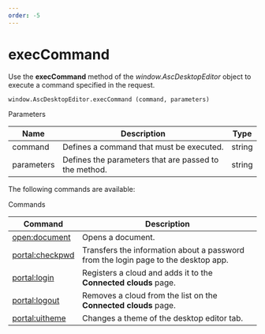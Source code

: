```yaml
---
order: -5
---
```

# [](/desktop/addingdms/)execCommand

Use the **execCommand** method of the *window\.AscDesktopEditor* object to execute a command specified in the request.

```
window.AscDesktopEditor.execCommand (command, parameters)
```

Parameters

| Name       | Description                                           | Type   |
| ---------- | ----------------------------------------------------- | ------ |
| command    | Defines a command that must be executed.              | string |
| parameters | Defines the parameters that are passed to the method. | string |

The following commands are available:

Commands

| Command                                                        | Description                                                                        |
| -------------------------------------------------------------- | ---------------------------------------------------------------------------------- |
| [open:document](/desktop/addingdms/opening)                    | Opens a document.                                                                  |
| [portal:checkpwd](/desktop/addingdms/encryption/keygeneration) | Transfers the information about a password from the login page to the desktop app. |
| [portal:login](/desktop/addingdms/loginlogout#login)           | Registers a cloud and adds it to the **Connected clouds** page.                    |
| [portal:logout](/desktop/addingdms/loginlogout#logout)         | Removes a cloud from the list on the **Connected clouds** page.                    |
| [portal:uitheme](/desktop/addingdms/changingtheme)             | Changes a theme of the desktop editor tab.                                         |
